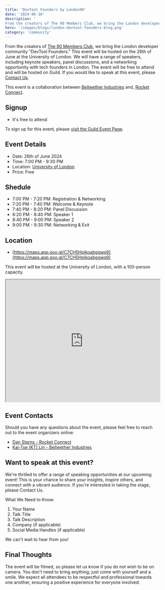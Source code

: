 ```yaml
---
title: 'DevTool Founders by London90'
date: '2024-06-10'
description: '
From the creators of The 90 Members Club, we bring the London developer community "DevTool Founders." This event will be hosted on the 26th of June at the University of London. We will have a range of speakers, including keynote speakers, panel discussions, and a networking opportunity with tech founders in London'
hero: '/images/blogs/london-devtool-founders-blog.png'
category: 'community'
---
```


From the creators of [The 90 Members Club](https://www.linkedin.com/company/the-90/), we bring the London developer community "DevTool Founders." This event will be hosted on the 26th of June at the University of London. We will have a range of speakers, including keynote speakers, panel discussions, and a networking opportunity with tech founders in London. The event will be free to attend and will be hosted on Guild. If you would like to speak at this event, please [Contact Us](https://www.rconnect.tech/contact).

This event is a collaboration between [Bellwether Industries](https://www.bams-tech.com/technologies/) and, [Rocket Connect](https://www.rconnect.tech/).

## Signup
- It's free to attend

To sign up for this event, please [visit the Guild Event Page](https://guild.host/events/devtool-founders-by-tbsq0p).

## Event Details
- Date: 26th of June 2024
- Time: 7:00 PM - 9:30 PM
- Location: [University of London](https://maps.app.goo.gl/C7CH5Hpjkoabggwq9)
- Price: Free

## Shedule
- 7:00 PM - 7:20 PM: Registration & Networking
- 7:20 PM - 7:40 PM: Welcome & Keynote
- 7:40 PM - 8:20 PM: Panel Discussion
- 8:20 PM - 8:40 PM: Speaker 1
- 8:40 PM - 9:00 PM: Speaker 2
- 9:00 PM - 9:30 PM: Networking & Exit

## Location

- [https://maps.app.goo.gl/C7CH5Hpjkoabggwq9](https://maps.app.goo.gl/C7CH5Hpjkoabggwq9)

This event will be hosted at the University of London, with a 100-person capacity.

<iframe width="100%" height="400" src="https://www.google.com/maps/embed?pb=!1m14!1m8!1m3!1d2482.528085537154!2d-0.127854!3d51.5218733!3m2!1i1024!2i768!4f13.1!3m3!1m2!1s0x48761b31d1df7673%3A0xa0feb1e70975ae4b!2s26%20Russell%20Sq%2C%20London%20WC1B%205DT!5e0!3m2!1sen!2suk!4v1718014579210!5m2!1sen!2suk"  loading="lazy"></iframe>

## Event Contacts
Should you have any questions about the event, please feel free to reach out to the event organizers online:

- [Dan Starns - Rocket Connect](https://x.com/dan_starns)
- [Kai-Tse (KT) Lin - Bellwether Industries](https://www.linkedin.com/in/kai-tse-lin/)

## Want to speak at this event?
We're thrilled to offer a range of speaking opportunities at our upcoming event! This is your chance to share your insights, inspire others, and connect with a vibrant audience. If you're interested in taking the stage, please Contact Us.

What We Need to Know:

1. Your Name
2. Talk Title
3. Talk Description
4. Company (if applicable)
5. Social Media Handles (if applicable)

We can't wait to hear from you!

## Final Thoughts
The event will be filmed, so please let us know if you do not wish to be on camera. You don't need to bring anything; just come with yourself and a smile. We expect all attendees to be respectful and professional towards one another, ensuring a positive experience for everyone involved.